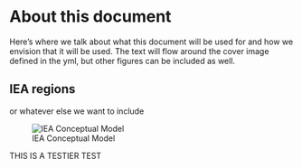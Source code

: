 # About this document {.unnumbered}

Here's where we talk about what this document will be used for and how we envision that it will be used. The text will flow around the cover image defined in the yml, but other figures can be included as well.

## IEA regions

 or whatever else we want to include

![IEA Conceptual Model](images/25March2025 _ IEA Program Structure Draft _Regions.png)

THIS IS A TESTIER TEST